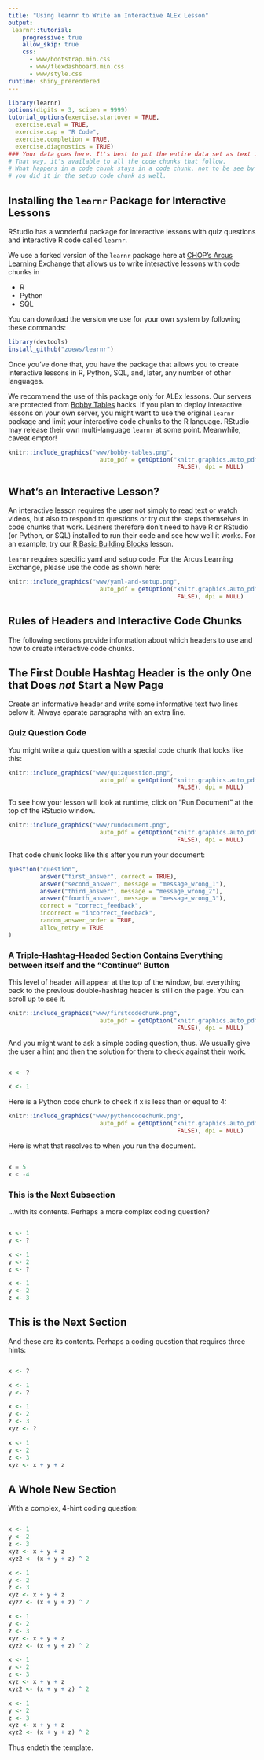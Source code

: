 ```yaml
---
title: "Using learnr to Write an Interactive ALEx Lesson"
output: 
 learnr::tutorial:
    progressive: true
    allow_skip: true
    css:
      - www/bootstrap.min.css
      - www/flexdashboard.min.css
      - www/style.css
runtime: shiny_prerendered
---
```


```r
library(learnr)
options(digits = 3, scipen = 9999)
tutorial_options(exercise.startover = TRUE,
  exercise.eval = TRUE, 
  exercise.cap = "R Code",
  exercise.completion = TRUE,
  exercise.diagnostics = TRUE)
### Your data goes here. It's best to put the entire data set as text in this setup code chunk.
# That way, it's available to all the code chunks that follow.
# What happens in a code chunk stays in a code chunk, not to be see by other code chunks--unless
# you did it in the setup code chunk as well. 

```

## Installing the `learnr` Package for Interactive Lessons

RStudio has a wonderful package for interactive lessons with quiz questions and interactive R code called `learnr`. 

We use a forked version of the `learnr` package here at [CHOP's Arcus Learning Exchange](https://alex.arcus.chop.edu) that allows us to write interactive lessons with code chunks in     

  * R    
  * Python    
  * SQL    

You can download the version we use for your own system by following these commands:

```r
library(devtools)
install_github("zoews/learnr")
```

Once you've done that, you have the package that allows you to create interactive lessons in R, Python, SQL, and, later, any number of other languages. 

We recommend the use of this package only for ALEx lessons. Our servers are protected from [Bobby Tables](https://xkcd.com/327/) hacks. If you plan to deploy interactive lessons on your own server, you might want to use the original `learnr` package and limit your interactive code chunks to the R language. RStudio may release their own multi-language `learnr` at some point. Meanwhile, caveat emptor!

```r
knitr::include_graphics("www/bobby-tables.png", 
                          auto_pdf = getOption("knitr.graphics.auto_pdf", 
                                                FALSE), dpi = NULL)
```


## What's an Interactive Lesson?

An interactive lesson requires the user not simply to read text or watch videos, but also to respond to questions or try out the steps themselves in code chunks that work. Leaners therefore don't need to have R or RStudio (or Python, or SQL) installed to run their code and see how well it works. For an example, try our [R Basic Building Blocks](../swirl-basic-building-blocks/) lesson. 

`learnr` requires specific yaml and setup code. For the Arcus Learning Exchange, please use the code as shown here:

```r
knitr::include_graphics("www/yaml-and-setup.png", 
                          auto_pdf = getOption("knitr.graphics.auto_pdf", 
                                                FALSE), dpi = NULL)
```

## Rules of Headers and Interactive Code Chunks

The following sections provide information about which headers to use and how to create interactive code chunks.

## The First Double Hashtag Header is the only One that Does _not_ Start a New Page 

Create an informative header and write some informative text two lines below it. Always eparate paragraphs with an extra line.

### Quiz Question Code

You might write a quiz question with a special code chunk that looks like this:

```r
knitr::include_graphics("www/quizquestion.png", 
                          auto_pdf = getOption("knitr.graphics.auto_pdf", 
                                                FALSE), dpi = NULL)
```

To see how your lesson will look at runtime, click on "Run Document" at the top of the RStudio window.

```r
knitr::include_graphics("www/rundocument.png", 
                          auto_pdf = getOption("knitr.graphics.auto_pdf", 
                                                FALSE), dpi = NULL)
```


That code chunk looks like this after you run your document:

```r
question("question",
         answer("first_answer", correct = TRUE),
         answer("second_answer", message = "message_wrong_1"),
         answer("third_answer", message = "message_wrong_2"),
         answer("fourth_answer", message = "message_wrong_3"),
         correct = "correct_feedback",
         incorrect = "incorrect_feedback",
         random_answer_order = TRUE,
         allow_retry = TRUE
)
```


### A Triple-Hashtag-Headed Section Contains Everything between itself and the "Continue" Button

This level of header will appear at the top of the window, but everything back to the previous double-hashtag header is still on the page. You can scroll up to see it. 

```r
knitr::include_graphics("www/firstcodechunk.png", 
                          auto_pdf = getOption("knitr.graphics.auto_pdf", 
                                                FALSE), dpi = NULL)
```


And you might want to ask a simple coding question, thus. We usually give the user a hint and then the solution for them to check against their work.

```r

```
```r
x <- ?
```
```r
x <- 1
```

Here is a Python code chunk to check if x is less than or equal to 4:

```r
knitr::include_graphics("www/pythoncodechunk.png", 
                          auto_pdf = getOption("knitr.graphics.auto_pdf", 
                                                FALSE), dpi = NULL)
```

Here is what that resolves to when you run the document. 

```python

```
```python
x = 5
x < -4
```

### This is the Next Subsection

...with its contents. Perhaps a more complex coding question?

```r

```
```r
x <- 1
y <- ?
```
```r
x <- 1
y <- 2
z <- ?
```
```r
x <- 1
y <- 2
z <- 3
```

## This is the Next Section

And these are its contents. Perhaps a coding question that requires three hints:

```r

```
```r
x <- ?
```
```r
x <- 1
y <- ?
```
```r
x <- 1
y <- 2
z <- 3
xyz <- ?
```
```r
x <- 1
y <- 2
z <- 3
xyz <- x + y + z
```

## A Whole New Section

With a complex, 4-hint coding question:

```r

```
```r
x <- 1
y <- 2
z <- 3
xyz <- x + y + z
xyz2 <- (x + y + z) ^ 2
```
```r
x <- 1
y <- 2
z <- 3
xyz <- x + y + z
xyz2 <- (x + y + z) ^ 2
```
```r
x <- 1
y <- 2
z <- 3
xyz <- x + y + z
xyz2 <- (x + y + z) ^ 2
```
```r
x <- 1
y <- 2
z <- 3
xyz <- x + y + z
xyz2 <- (x + y + z) ^ 2
```
```r
x <- 1
y <- 2
z <- 3
xyz <- x + y + z
xyz2 <- (x + y + z) ^ 2
```

Thus endeth the template. 
